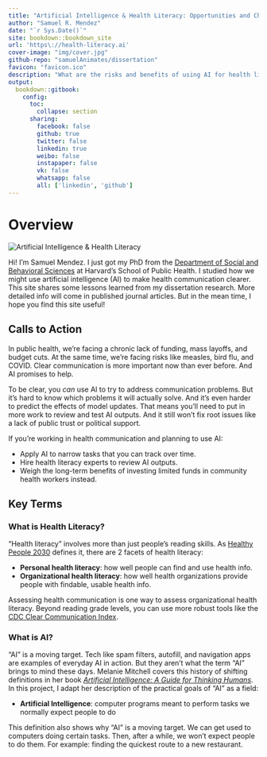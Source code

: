 ```yaml
--- 
title: "Artificial Intelligence & Health Literacy: Opportunities and Challenges"
author: "Samuel R. Mendez"
date: "`r Sys.Date()`"
site: bookdown::bookdown_site
url: 'https\://health-literacy.ai'
cover-image: "img/cover.jpg"
github-repo: "samuelAnimates/dissertation"
favicon: "favicon.ico"
description: "What are the risks and benefits of using AI for health literacy? Learn about AI in public health, organizational health literacy, and why narrow, well-tested applications matter. This site shares key lessons from Samuel Mendez’s Harvard dissertation on using AI to support health communication."
output:
  bookdown::gitbook:
    config:
      toc:
        collapse: section
      sharing:
        facebook: false
        github: true
        twitter: false
        linkedin: true
        weibo: false
        instapaper: false
        vk: false
        whatsapp: false
        all: ['linkedin', 'github']
---
```

# Overview

![Artificial Intelligence & Health Literacy](img/cover.jpg)\

Hi! I'm Samuel Mendez. I just got my PhD from the [Department of Social and Behavioral Sciences](https://hsph.harvard.edu/department/social-behavioral-sciences/) at Harvard's School of Public Health. I studied how we might use artificial intelligence (AI) to make health communication clearer. This site shares some lessons learned from my dissertation research. More detailed info will come in published journal articles. But in the mean time, I hope you find this site useful!

## Calls to Action

In public health, we're facing a chronic lack of funding, mass layoffs, and budget cuts. At the same time, we're facing risks like measles, bird flu, and COVID. Clear communication is more important now than ever before. And AI promises to help.

To be clear, you *can* use AI to try to address communication problems. But it’s hard to know which problems it will actually solve. And it's even harder to predict the effects of model updates. That means you’ll need to put in more work to review and test AI outputs. And it still won’t fix root issues like a lack of public trust or political support.

If you're working in health communication and planning to use AI:

* Apply AI to narrow tasks that you can track over time.
* Hire health literacy experts to review AI outputs.
* Weigh the long-term benefits of investing limited funds in community health workers instead.


## Key Terms


### What is Health Literacy?

"Health literacy" involves more than just people's reading skills. As [Healthy People 2030](https://odphp.health.gov/healthypeople/priority-areas/health-literacy-healthy-people-2030) defines it, there are 2 facets of health literacy:

  * **Personal health literacy**: how well people can find and use health info.
  * **Organizational health literacy**: how well health organizations provide people with findable, usable health info.
  
Assessing health communication is one way to assess organizational health literacy. Beyond reading grade levels, you can use more robust tools like the [CDC Clear Communication Index](https://www.cdc.gov/ccindex/index.html).

### What is AI?

"AI" is a moving target. Tech like spam filters, autofill, and navigation apps are examples of everyday AI in action. But they aren't what the term "AI" brings to mind these days. Melanie Mitchell covers this history of shifting definitions in her book *[Artificial Intelligence: A Guide for Thinking Humans](https://melaniemitchell.me/aibook/)*. In this project, I adapt her description of the practical goals of "AI" as a field:

  * **Artificial Intelligence**: computer programs meant to perform tasks we normally expect people to do

This definition also shows why "AI" is a moving target. We can get used to computers doing certain tasks. Then, after a while, we won't expect people to do them. For example: finding the quickest route to a new restaurant.
